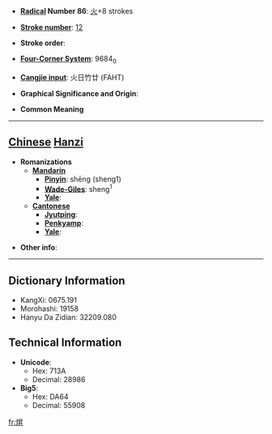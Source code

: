 * '''[[Wiktionary:Chinese radical index| Radical]] Number 86''': [[Wiktionary:Chinese radical index 火|火]]+8 strokes

* '''[[Wiktionary:Chinese total strokes index|Stroke number]]''': [[Wiktionary:Chinese total strokes index 12|12]]

* '''Stroke order''': 

* '''[[Wiktionary:Chinese four corner index|Four-Corner System]]''': 9684<sub>0</sub>

* '''[[Wiktionary:Chinese Cangjie index|Cangjie input]]''': 火日竹廿 (FAHT)

* '''Graphical Significance and Origin''': 

* '''Common Meaning'''

----

== [[Chinese]] [[Hanzi]] ==

* '''Romanizations'''
** '''[[Mandarin]]'''
*** '''[[Pinyin]]''': shēng (sheng1)
*** '''[[Wade-Giles]]''': sheng<sup>1</sup>
*** '''[[Yale]]''': 
** '''[[Cantonese]]'''
*** '''[[Jyutping]]''':
*** '''[[Penkyamp]]''': 
*** '''[[Yale]]''': 

* '''Other info''': 

----

== Dictionary Information ==

* KangXi: 0675.191
* Morohashi: 19158
* Hanyu Da Zidian: 32209.080

== Technical Information ==

* '''Unicode''':
** Hex: 713A
** Decimal: 28986
* '''Big5''':
** Hex: DA64
** Decimal: 55908

[[fr:焺]]
